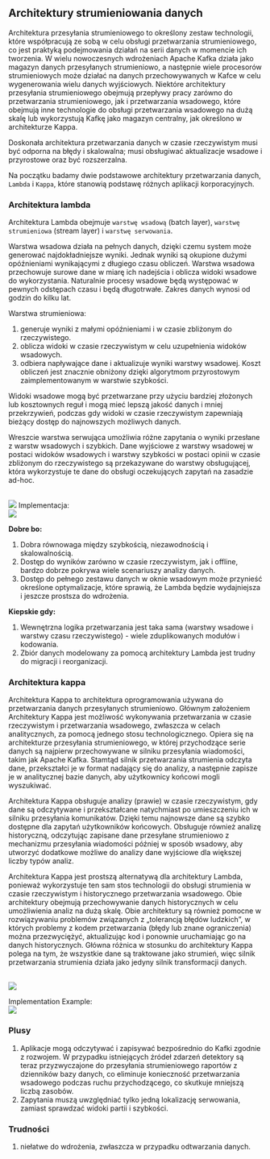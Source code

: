 ## Architektury strumieniowania danych 

Architektura przesyłania strumieniowego to określony zestaw technologii, które współpracują ze sobą w celu obsługi przetwarzania strumieniowego, co jest praktyką podejmowania działań na serii danych w momencie ich tworzenia. W wielu nowoczesnych wdrożeniach Apache Kafka działa jako magazyn danych przesyłanych strumieniowo, a następnie wiele procesorów strumieniowych może działać na danych przechowywanych w Kafce w celu wygenerowania wielu danych wyjściowych. Niektóre architektury przesyłania strumieniowego obejmują przepływy pracy zarówno do przetwarzania strumieniowego, jak i przetwarzania wsadowego, które obejmują inne technologie do obsługi przetwarzania wsadowego na dużą skalę lub wykorzystują Kafkę jako magazyn centralny, jak określono w architekturze Kappa.

Doskonała architektura przetwarzania danych w czasie rzeczywistym musi być odporna na błędy i skalowalna; musi obsługiwać aktualizacje wsadowe i przyrostowe oraz być rozszerzalna.

Na początku badamy dwie podstawowe architektury przetwarzania danych, `Lambda` i `Kappa`, które stanowią podstawę różnych aplikacji korporacyjnych.

### Architektura lambda

Architektura Lambda obejmuje `warstwę wsadową` (batch layer), `warstwę strumieniowa` (stream layer) i `warstwę serwowania`.

Warstwa wsadowa działa na pełnych danych, dzięki czemu system może generować najdokładniejsze wyniki. 
Jednak wyniki są okupione dużymi opóźnieniami wynikającymi z długiego czasu obliczeń.
Warstwa wsadowa przechowuje surowe dane w miarę ich nadejścia i oblicza widoki wsadowe do wykorzystania. 
Naturalnie procesy wsadowe będą występować w pewnych odstępach czasu i będą długotrwałe. 
Zakres danych wynosi od godzin do kilku lat.

Warstwa strumieniowa:

1. generuje wyniki z małymi opóźnieniami i w czasie zbliżonym do rzeczywistego. 
2. oblicza widoki w czasie rzeczywistym w celu uzupełnienia widoków wsadowych. 
3. odbiera napływające dane i aktualizuje wyniki warstwy wsadowej.
Koszt obliczeń jest znacznie obniżony dzięki algorytmom przyrostowym zaimplementowanym w warstwie szybkości.

Widoki wsadowe mogą być przetwarzane przy użyciu bardziej złożonych lub kosztownych reguł i mogą mieć lepszą jakość danych i mniej przekrzywień, podczas gdy widoki w czasie rzeczywistym zapewniają bieżący dostęp do najnowszych możliwych danych.

Wreszcie warstwa serwująca umożliwia różne zapytania o wyniki przesłane z warstw wsadowych i szybkich. 
Dane wyjściowe z warstwy wsadowej w postaci widoków wsadowych i warstwy szybkości w postaci opinii w czasie zbliżonym do rzeczywistego są przekazywane do warstwy obsługującej, która wykorzystuje te dane do obsługi oczekujących zapytań na zasadzie ad-hoc.


</br>
<img src = "img/lambda_arch.png" class="center" />
Implementacja:
</br>
<img src = "img/lambda_app.png" class="center" />

**Dobre bo:**

1. Dobra równowaga między szybkością, niezawodnością i skalowalnością.
2. Dostęp do wyników zarówno w czasie rzeczywistym, jak i offline, bardzo dobrze pokrywa wiele scenariuszy analizy danych.
3. Dostęp do pełnego zestawu danych w oknie wsadowym może przynieść określone optymalizacje, które sprawią, że Lambda będzie wydajniejsza i jeszcze prostsza do wdrożenia.


**Kiepskie gdy:**

1. Wewnętrzna logika przetwarzania jest taka sama (warstwy wsadowe i warstwy czasu rzeczywistego) - wiele zduplikowanych modułów i kodowania.
2. Zbiór danych modelowany za pomocą architektury Lambda jest trudny do migracji i reorganizacji.

### Architektura kappa

Architektura Kappa to architektura oprogramowania używana do przetwarzania danych przesyłanych strumieniowo.
Głównym założeniem Architektury Kappa jest możliwość wykonywania przetwarzania w czasie rzeczywistym i przetwarzania wsadowego, zwłaszcza w celach analitycznych, za pomocą jednego stosu technologicznego.
Opiera się na architekturze przesyłania strumieniowego, w której przychodzące serie danych są najpierw przechowywane w silniku przesyłania wiadomości, takim jak Apache Kafka.
Stamtąd silnik przetwarzania strumienia odczyta dane, przekształci je w format nadający się do analizy, a następnie zapisze je w analitycznej bazie danych, aby użytkownicy końcowi mogli wyszukiwać.

Architektura Kappa obsługuje analizy (prawie) w czasie rzeczywistym, gdy dane są odczytywane i przekształcane natychmiast po umieszczeniu ich w silniku przesyłania komunikatów.
Dzięki temu najnowsze dane są szybko dostępne dla zapytań użytkowników końcowych.
Obsługuje również analizę historyczną, odczytując zapisane dane przesyłane strumieniowo z mechanizmu przesyłania wiadomości później w sposób wsadowy, aby utworzyć dodatkowe możliwe do analizy dane wyjściowe dla większej liczby typów analiz.

Architektura Kappa jest prostszą alternatywą dla architektury Lambda, ponieważ wykorzystuje ten sam stos technologii do obsługi strumienia w czasie rzeczywistym i historycznego przetwarzania wsadowego.
Obie architektury obejmują przechowywanie danych historycznych w celu umożliwienia analiz na dużą skalę.
Obie architektury są również pomocne w rozwiązywaniu problemów związanych z „tolerancją błędów ludzkich”, w których problemy z kodem przetwarzania (błędy lub znane ograniczenia) można przezwyciężyć, aktualizując kod i ponownie uruchamiając go na danych historycznych.
Główna różnica w stosunku do architektury Kappa polega na tym, że wszystkie dane są traktowane jako strumień, więc silnik przetwarzania strumienia działa jako jedyny silnik transformacji danych.


</br>
<img src = "img/kappa1.png" class="center" />

Implementation Example: 
</br>
<img src = "img/kappa2.png" class="center" />

### Plusy

1. Aplikacje mogą odczytywać i zapisywać bezpośrednio do Kafki zgodnie z rozwojem. 
W przypadku istniejących źródeł zdarzeń detektory są teraz przyzwyczajone do przesyłania strumieniowego raportów z dzienników bazy danych, co eliminuje konieczność przetwarzania wsadowego podczas ruchu przychodzącego, co skutkuje mniejszą liczbą zasobów.
2. Zapytania muszą uwzględniać tylko jedną lokalizację serwowania, zamiast sprawdzać widoki partii i szybkości.

### Trudności

1. niełatwe do wdrożenia, zwłaszcza w przypadku odtwarzania danych.